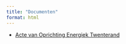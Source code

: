 ```yaml
---
title: "Documenten"
format: html
---
```


- [Acte van Oprichting Energiek Twenterand](images/actevanoprichtingET.pdf)

